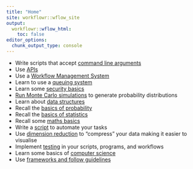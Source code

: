 ```yaml
---
title: "Home"
site: workflowr::wflow_site
output:
  workflowr::wflow_html:
    toc: false
editor_options:
  chunk_output_type: console
---
```


* Write scripts that accept [command line arguments](get_option.html)
* Use [APIs](restful.html)
* Use a [Workflow Management System](pipelining.html)
* Learn to use a [queuing system](queuing.html)
* Learn some [security basics](security.html)
* [Run Monte Carlo simulations](simulation.html) to generate probability distributions
* Learn about [data structures](data_struct.html)
* Recall the [basics of probability](probability.html)
* Recall the [basics of statistics](stats.html)
* Recall some [maths basics](maths.html)
* Write a [script](scripting.html) to automate your tasks
* Use [dimension reduction](dim_reduct.html) to "compress" your data making it easier to visualise
* Implement [testing](testing.html) in your scripts, programs, and workflows
* Learn some basics of [computer science](compsci.html)
* Use [frameworks and follow guidelines](framework.html)
